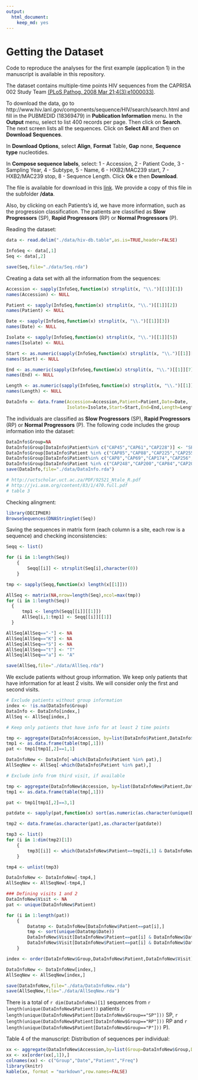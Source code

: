```yaml
---
output:
  html_document:
    keep_md: yes
---
```



Getting the Dataset
========================================================

Code to reproduce the analyses for the first example (application 1) in the manuscript is available in this repository.

The dataset contains multiple-time points HIV sequences from the CAPRISA 002 Study Team [(PLoS Pathog. 2008 Mar 21;4(3):e1000033)](http://www.ncbi.nlm.nih.gov/pubmed?term=18369479).

To download the data, go to http://www.hiv.lanl.gov/components/sequence/HIV/search/search.html and fill in the PUBMEDID (18369479) in __Publication Information__ menu. In the __Output__ menu, select to list 400 records per page. Then click on __Search__. The next screen lists all the sequences. Click on __Select All__ and then on __Download Sequences__.

In __Download Options__, select __Align__, __Format__ Table, __Gap__ none, __Sequence type__ nucleotides.

In __Compose sequence labels__, select: 1 - Accession, 2 - Patient Code, 3 - Sampling Year, 4 - Subtype, 5 - Name, 6 - HXB2/MAC239 start, 7 - HXB2/MAC239 stop, 8 - Sequence Length. Click __Ok__ e then __Download__.

The file is available for download in this [link](http://www.hiv.lanl.gov/cgi-bin/common_code/download.cgi?/tmp/download/f57248d8/hiv-db.table). We provide a copy of this file in the subfolder __/data__.

Also, by clicking on each Patients's id, we have more information, such as the progression classification. The patients are classified as __Slow Progressors__ (SP), __Rapid Progressors__ (RP) or __Normal Progressors__ (P).


Reading the dataset:

```r
data <- read.delim("./data/hiv-db.table",as.is=TRUE,header=FALSE)

InfoSeq <- data[,1]
Seq <- data[,2]

save(Seq,file="./data/Seq.rda")
```

Creating a data set with all the information from the sequences:

```r

Accession <- sapply(InfoSeq,function(x) strsplit(x, "\\.")[[1]][1])
names(Accession) <- NULL

Patient <- sapply(InfoSeq,function(x) strsplit(x, "\\.")[[1]][2])
names(Patient) <- NULL

Date <- sapply(InfoSeq,function(x) strsplit(x, "\\.")[[1]][3])
names(Date) <- NULL

Isolate <- sapply(InfoSeq,function(x) strsplit(x, "\\.")[[1]][5])
names(Isolate) <- NULL

Start <- as.numeric(sapply(InfoSeq,function(x) strsplit(x, "\\.")[[1]][6]))
names(Start) <- NULL

End <- as.numeric(sapply(InfoSeq,function(x) strsplit(x, "\\.")[[1]][7]))
names(End) <- NULL

Length <- as.numeric(sapply(InfoSeq,function(x) strsplit(x, "\\.")[[1]][8]))
names(Length) <- NULL

DataInfo <- data.frame(Accession=Accession,Patient=Patient,Date=Date,
                       Isolate=Isolate,Start=Start,End=End,Length=Length,stringsAsFactors=FALSE)

```

The individuals are classified as __Slow Progressors__ (SP), __Rapid Progressors__ (RP) or __Normal Progressors__ (P). The following code includes the group information into the dataset:

```r
DataInfo$Group=NA
DataInfo$Group[DataInfo$Patient%in% c("CAP45","CAP61","CAP228")] <- "SP"
DataInfo$Group[DataInfo$Patient %in% c("CAP85","CAP88","CAP225","CAP255","CAP30","CAP244","CAP257")] <- "P"
DataInfo$Group[DataInfo$Patient%in% c("CAP8","CAP69","CAP174","CAP256","CAP258","CAP65")] <- "RP"
DataInfo$Group[DataInfo$Patient %in% c("CAP248","CAP200","CAP84","CAP206","CAP210")] <- NA
save(DataInfo,file="./data/DataInfo.rda")

# http://uctscholar.uct.ac.za/PDF/92521_Ntale_R.pdf
# http://jvi.asm.org/content/83/1/470.full.pdf
# table 3
```

Checking alingment:
```r
library(DECIPHER)
BrowseSequences(DNAStringSet(Seq))
```

Saving the sequences in matrix form (each column is a site, each row is a sequence) and checking inconsistencies:

```r
Seqq <- list()

for (i in 1:length(Seq))
    {
        Seqq[[i]] <- strsplit(Seq[i],character(0))
    }

tmp <- sapply(Seqq,function(x) length(x[[1]]))

AllSeq <- matrix(NA,nrow=length(Seq),ncol=max(tmp))
for (i in 1:length(Seq))
  {
      tmp1 <- length(Seqq[[i]][[1]])
      AllSeq[i,1:tmp1] <- Seqq[[i]][[1]]
  }

AllSeq[AllSeq=="-"] <- NA
AllSeq[AllSeq=="K"] <- NA
AllSeq[AllSeq=="S"] <- NA
AllSeq[AllSeq=="t"] <- "T"
AllSeq[AllSeq=="a"] <- "A"

save(AllSeq,file="./data/AllSeq.rda")
```


We exclude patients without group information. We keep only patients that have information for at least 2 visits. We will consider only the first and second visits.

```r

# Exclude patients without group information
index <- !is.na(DataInfo$Group)
DataInfo <- DataInfo[index,]
AllSeq <- AllSeq[index,]

# Keep only patients that have info for at least 2 time points

tmp <- aggregate(DataInfo$Accession, by=list(DataInfo$Patient,DataInfo$Date),function(x) length(x))
tmp1 <- as.data.frame(table(tmp[,1]))
pat <- tmp1[tmp1[,2]==1,1]

DataInfoNew <- DataInfo[-which(DataInfo$Patient %in% pat),]
AllSeqNew <- AllSeq[-which(DataInfo$Patient %in% pat),]

# Exclude info from third visit, if available

tmp <- aggregate(DataInfoNew$Accession, by=list(DataInfoNew$Patient,DataInfoNew$Date),function(x) length(x))
tmp1 <- as.data.frame(table(tmp[,1]))

pat <- tmp1[tmp1[,2]==3,1]

patdate <- sapply(pat,function(x) sort(as.numeric(as.character(unique(DataInfoNew[DataInfoNew$Patient==x,"Date"]))),decreasing=TRUE)[1])

tmp2 <- data.frame(as.character(pat),as.character(patdate))

tmp3 <- list()
for (i in 1:dim(tmp2)[1])
    {
        tmp3[[i]] <- which(DataInfoNew$Patient==tmp2[i,1] & DataInfoNew$Date==tmp2[i,2])
    }

tmp4 <- unlist(tmp3)

DataInfoNew <- DataInfoNew[-tmp4,]
AllSeqNew <- AllSeqNew[-tmp4,]

### Defining visits 1 and 2
DataInfoNew$Visit <- NA
pat <- unique(DataInfoNew$Patient)

for (i in 1:length(pat))
    {
        Datatmp <- DataInfoNew[DataInfoNew$Patient==pat[i],]
        tmp <- sort(unique(Datatmp$Date))
        DataInfoNew$Visit[DataInfoNew$Patient==pat[i] & DataInfoNew$Date==tmp[1]] <- 1
        DataInfoNew$Visit[DataInfoNew$Patient==pat[i] & DataInfoNew$Date==tmp[2]] <- 2
    }

index <- order(DataInfoNew$Group,DataInfoNew$Patient,DataInfoNew$Visit)

DataInfoNew <- DataInfoNew[index,]
AllSeqNew <- AllSeqNew[index,]

save(DataInfoNew,file="./data/DataInfoNew.rda")
save(AllSeqNew,file="./data/AllSeqNew.rda")

```

There is a total of `r dim(DataInfoNew)[1]` sequences from `r length(unique(DataInfoNew$Patient))` patients (`r length(unique(DataInfoNew$Patient[DataInfoNew$Group=="SP"]))` SP, `r length(unique(DataInfoNew$Patient[DataInfoNew$Group=="RP"]))` RP and `r length(unique(DataInfoNew$Patient[DataInfoNew$Group=="P"]))` P).

Table 4 of the manuscript: Distribution of sequences per individual:
```r
xx <- aggregate(DataInfoNew$Accession,by=list(Group=DataInfoNew$Group,Date=DataInfoNew$Date,Patient=DataInfoNew$Patient),length)
xx <- xx[order(xx[,1]),]
colnames(xx) <- c("Group","Date","Patient","Freq")
library(knitr)
kable(xx, format = "markdown",row.names=FALSE)

```

